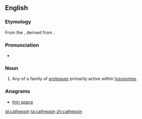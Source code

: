 ==English==

===Etymology===

From the {{etyl|gem}} {{term|Kathepsin|lang=de}}, derived from {{etyl|grc}} {{term|sc=Grek|tr=kathépsō|καθέψω||boil down}}.

===Pronunciation===

* {{IPA|kəˈθɛpsɪn}}

===Noun===
{{en-noun}}
{{wikipedia}}

# {{protein}} Any of a family of [[protease]]s primarily active within [[lysosome]]s.

===Anagrams===
* [[thin space#English|thin space]]

[[id:cathepsin]]
[[ta:cathepsin]]
[[zh:cathepsin]]